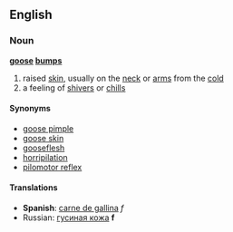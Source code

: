 ==English==
===Noun===
'''[[goose]] [[bumps]]'''
#raised [[skin]], usually on the [[neck]] or [[arms]] from the [[cold]]
#a feeling of [[shivers]] or [[chills]]
====Synonyms====
*[[goose pimple]]
*[[goose skin]]
*[[gooseflesh]]
*[[horripilation]]
*[[pilomotor reflex]]

====Translations====
*'''Spanish''': [[carne de gallina]] ''f''
*Russian: [[гусиная кожа]] '''f'''